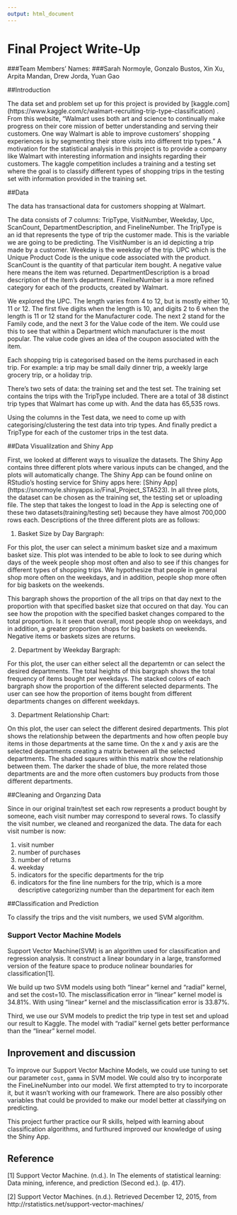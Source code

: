```yaml
---
output: html_document
---
```


Final Project Write-Up
========================================================
###Team Members' Names: 
###Sarah Normoyle, Gonzalo Bustos, Xin Xu, Arpita Mandan, Drew Jorda, Yuan Gao


##Introduction

The data set and problem set up for this project is provided by [kaggle.com] (https://www.kaggle.com/c/walmart-recruiting-trip-type-classification) . From this website, "Walmart uses both art and science to continually make progress on their core mission of better understanding and serving their customers. One way Walmart is able to improve customers' shopping experiences is by segmenting their store visits into different trip types." A motivation for the statistical analysis in this project is to provide a company like Walmart with interesting information  and insights regarding their customers. The kaggle competition includes a training and a testing set where the goal is to classify different types of shopping trips in the testing set with information provided in the training set. 

##Data 

The data has transactional data for customers shopping at Walmart. 

The data consists of 7 columns: TripType, VisitNumber, Weekday, Upc, ScanCount, DepartmentDescription, and FinelineNumber. The TripType is an id that represents the type of trip the customer made. This is the variable we are going to be predicting. The VisitNumber is an id depicting a trip made by a customer. Weekday is the weekday of the trip. UPC which is the Unique Product Code is the unique code associated with the product. ScanCount is the quantity of that particular item bought. A negative value here means the item was returned. DepartmentDescription is a broad description of the item's department. FinelineNumber is a more refined category for each of the products, created by Walmart.

We explored the UPC. The length varies from 4 to 12, but is mostly either 10, 11 or 12. The first five digits when the length is 10, and digits 2 to 6 when the length is 11 or 12 stand for the Manufacturer code. The next 2 stand for the Family code, and the next 3 for the Value code of the item. We could use this to see that within a Department which manufacturer is the most popular. The value code gives an idea of the coupon associated with the item. 

Each shopping trip is categorised based on the items purchased in each trip. For example: a trip may be small daily dinner trip, a weekly large grocery trip, or a holiday trip.

There's two sets of data: the training set and the test set. The training set contains the trips with the TripType included. There are a total of 38 distinct trip types that Walmart has come up with. And the data has 65,535 rows.

Using the columns in the Test data, we need to come up with categorising/clustering the test data into trip types. And finally predict a TripType for each of the customer trips in the test data.


##Data Visualilzation and Shiny App

First, we looked at different ways to visualize the datasets. The Shiny App contains three different plots where various inputs can be changed, and the plots will automatically change. The Shiny App can be found online on RStudio's hosting service for Shiny apps here: [Shiny App] (https://snormoyle.shinyapps.io/Final_Project_STA523). In all three plots, the dataset can be chosen as the training set, the testing set or uploading file. The step that takes the longest to load in the App is selecting one of these two datasets(training/testing set) because they have almost 700,000 rows each. Descriptions of the three different plots are as follows:


1. Basket Size by Day Bargraph: 

For this plot, the user can select a minimum basket size and a maximum basket size. This plot was intended to be able to look to see during which days of the week people shop most often and also to see if this changes for different types of shopping trips. We hypothesize that people in general shop more often on the weekdays, and in addition, people shop more often for big baskets on the weekends.  

This bargraph shows the proportion of the all trips on that day next to the proportion with that specified basket size that occured on that day. You can see how the propotion with the specified basket changes compared to the total proportion. Is it seen that overall, most people shop on weekdays, and in addition, a greater proportion shops for big baskets on weekends. Negative items or baskets sizes are returns. 


2. Department by Weekday Bargraph: 

For this plot, the user can either select all the departemtn or can select the desired departments. The total heights of this bargraph shows the total frequency of items bought per weekdays. The stacked colors of each bargraph show the proportion of the different selected deparments. The user can see how the proportion of items bought from different departments changes on different weekdays.  

3. Department Relationship Chart:

On this plot, the user can select the different desired departments. This plot shows the relationship between the departments and how often people buy items in those departments at the same time. On the x and y axis are the selected departments creating a matrix between all the selected departments. The shaded sqaures within this matrix show the relationship between them. The darker the shade of blue, the more related those departments are and the more often customers buy products from those different departments. 


##Cleaning and Organzing Data

Since in our original train/test set each row represents a product bought by someone, each visit number may correspond to several rows. To classify the visit number, we cleaned and reorganized the data. The data for each visit number is now: 

1. visit number
2. number of purchases
3. number of returns
4. weekday
5. indicators for the specific departments for the trip
6. indicators for the fine line numbers for the trip, which is a more descriptive categorizing number than the department for each item

##Classification and Prediction 

To classify the trips and the visit numbers, we used SVM algorithm.

### Support Vector Machine Models

Support Vector Machine(SVM) is an algorithm used for classification and regression analysis. It construct a linear boundary in a large, transformed version of the feature space to produce nolinear boundaries for classification[1].

We build up two SVM models using both "linear" kernel and "radial" kernel, and set the cost=10. The misclassification error in "linear" kernel model is 34.81\%. With using "linear" kernel and the misclassification error is 33.87\%. 

Third, we use our SVM models to predict the trip type in test set and upload our result to Kaggle. The model with "radial" kernel gets better performance than the "linear" kernel model.

## Inprovement and discussion

To improve our Support Vector Machine Models, we could use tuning to set our parameter `cost`, `gamma` in SVM model. We could also try to incorporate the FineLineNumber into our model. We first attempted to try to incorporate it, but it wasn't working with our framework. There are also possibly other variables that could be provided to make our model better at classifying on predicting.

This project further practice our R skills, helped with learning about classification algorithms, and furthured improved our knowledge of using the Shiny App. 

## Reference
[1] Support Vector Machine. (n.d.). In The elements of statistical learning: Data mining, inference, and prediction (Second ed.). (p. 417).

[2] Support Vector Machines. (n.d.). Retrieved December 12, 2015, from http://rstatistics.net/support-vector-machines/ 


